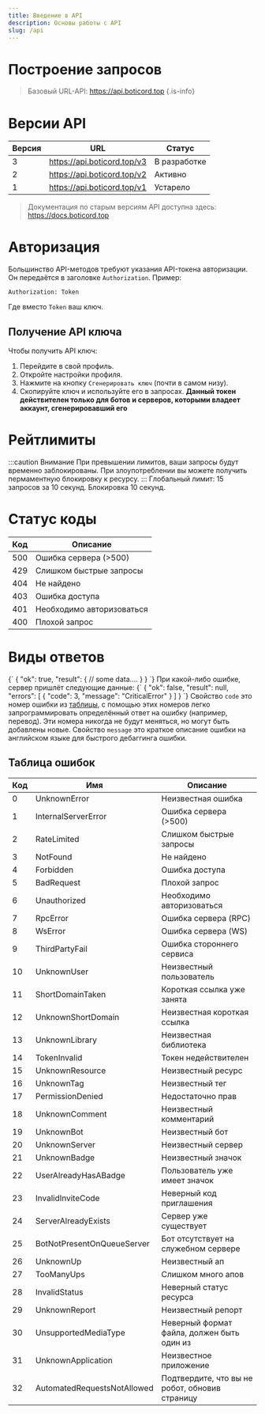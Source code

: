 ```yaml
---
title: Введение в API
description: Основы работы с API
slug: /api
---
```


# Построение запросов
> Базовый URL-API:
https://api.boticord.top
{.is-info}

# Версии API
| Версия   | URL 												 | Статус   		 |
|----------|-----------------------------|---------------|
| 3      	 | https://api.boticord.top/v3 | В разработке  |
| 2			   | https://api.boticord.top/v2 | Активно       |
| 1			   | https://api.boticord.top/v1 | Устарело			 |

> Документация по старым версиям API доступна здесь:
https://docs.boticord.top

# Авторизация
Большинство API-методов требуют указания API-токена авторизации. Он передаётся в заголовке `Authorization`.
Пример:
```
Authorization: Token
```
Где вместо `Token` ваш ключ.

## Получение API ключа
Чтобы получить API ключ:
1. Перейдите в свой профиль.
2. Откройте настройки профиля.
3. Нажмите на кнопку `Сгенерировать ключ` (почти в самом низу).
4. Скопируйте ключ и используйте его в запросах.
**Данный токен действителен только для ботов и серверов, которыми владеет аккаунт, сгенерировавший его**

# Рейтлимиты
:::caution Внимание
При превышении лимитов, ваши запросы будут временно заблокированы. При злоупотреблении вы можете получить пермаментную блокировку к ресурсу.
:::
Глобальный лимит: 15 запросов за 10 секунд. Блокировка 10 секунд.

# Статус коды
| Код | Описание 									|
|-----|---------------------------|
| 500 | Ошибка сервера (>500) 		|
| 429 | Слишком быстрые запросы 	|
| 404 | Не найдено								|
| 403 | Ошибка доступа						|
| 401 | Необходимо авторизоваться |
| 400 | Плохой запрос							|

# Виды ответов


<Tabs>
        <TabItem value="200" label="Успешный ответ">
        <CodeBlock language='json' showLineNumbers>
            {`
{
  "ok": true,
  "result": {
    // some data....
  }
}
`}
        </CodeBlock>
    </TabItem>
    <TabItem value="50" label="Ошибка 4xx 5xx">
        При какой-либо ошибке, сервер пришлёт следующие данные:
          <CodeBlock language='json' showLineNumbers>
              {`
{
  "ok": false,
  "result": null,
  "errors": [
    {
      "code": 3,
      "message": "CriticalError"
    }
  ]
}
              `}
          </CodeBlock>
        Свойство <code>code</code> это номер ошибки из <a href={'#таблица-ошибок'}>таблицы</a>, с помощью этих номеров легко запрограммировать определённый ответ на ошибку (например, перевод). Эти номера никогда не будут меняться, но могут быть добавлены новые.
        Свойство <code>message</code> это краткое описание ошибки на английском языке для быстрого дебаггинга ошибки.
    </TabItem>
</Tabs>


## Таблица ошибок
|	Код	| Имя 												| Описание 																				|
|-----|-----------------------------|-------------------------------------------------|
|	0		| UnknownError 				  			| Неизвестная ошибка															|
|	1		| InternalServerError 		  	| Ошибка сервера (>500)														|
|	2		| RateLimited 				  			| Слишком быстрые запросы													|
|	3		| NotFound 					  				| Не найдено																			|
|	4		| Forbidden 				  				| Ошибка доступа																	|
|	5		| BadRequest 				  				| Плохой запрос																		|
|	6		| Unauthorized 				  			| Необходимо авторизоваться												|
|	7		| RpcError 					  				| Ошибка сервера (RPC)														|
|	8		| WsError 					  				| Ошибка сервера (WS)															|
|	9		| ThirdPartyFail 			  			| Ошибка стороннего сервиса												|
|	10	| UnknownUser 				  			| Неизвестный пользователь												|
|	11	| ShortDomainTaken 			  		| Короткая ссылка уже занята											|
|	12	| UnknownShortDomain 		  		| Неизвестная короткая ссылка											|
|	13	| UnknownLibrary 			  			| Неизвестная библиотека													|
|	14	| TokenInvalid 				  			| Токен недействителен														|
|	15	| UnknownResource 			  		| Неизвестный ресурс															|
|	16	| UnknownTag 				  				| Неизвестный тег																	|
|	17	| PermissionDenied 			  		| Недостаточно прав																|
|	18	| UnknownComment 			  			| Неизвестный комментарий													|
|	19	| UnknownBot 				  				| Неизвестный бот																	|
|	20	| UnknownServer 			  			| Неизвестный сервер															|
|	21	| UnknownBadge 				  			| Неизвестный значок															|
|	22	| UserAlreadyHasABadge 		  	| Пользователь уже имеет значок										|
|	23	| InvalidInviteCode 		  		| Неверный код приглашения												|
|	24	| ServerAlreadyExists 		  	| Сервер уже существует														|
|	25	| BotNotPresentOnQueueServer  | Бот отсутствует на служебном сервере						|
|	26	| UnknownUp 			      			| Неизвестный ап																	|
|	27	| TooManyUps 				  				| Слишком много апов															|
|	28	| InvalidStatus 			  			| Неверный статус ресурса													|
|	29	| UnknownReport 			  			| Неизвестный репорт															|
|	30	| UnsupportedMediaType 		  	| Неверный формат файла, должен быть один из			|
| 31	| UnknownApplication 		  		| Неизвестное приложение													|
|	32	| AutomatedRequestsNotAllowed | Подтвердите, что вы не робот, обновив страницу	|



